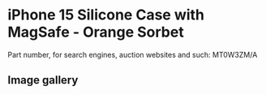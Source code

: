 
# iPhone 15 Silicone Case with MagSafe - Orange Sorbet

Part number, for search engines, auction websites and such: MT0W3ZM/A

## Image gallery

<div style={{ width: "768px" }}>
  <GalleryComponent
    images={[
      {
        original: "/everysource/MT0W3.png",
        thumbnail: "/everypreview/MT0W3.png",
      },
      {
        original: "/everysource/MT0W3_AV1.png",
        thumbnail: "/everypreview/MT0W3_AV1.png",
      },
      {
        original: "/everysource/MT0W3_AV2.png",
        thumbnail: "/everypreview/MT0W3_AV2.png",
      },
      {
        original: "/everysource/MT0W3_AV3.png",
        thumbnail: "/everypreview/MT0W3_AV3.png",
      },
      {
        original: "/everysource/MT0W3_AV4.png",
        thumbnail: "/everypreview/MT0W3_AV4.png",
      },
      {
        original: "/everysource/MT0W3_AV5.png",
        thumbnail: "/everypreview/MT0W3_AV5.png",
      },
      {
        original: "/everysource/MT0W3_AV6.png",
        thumbnail: "/everypreview/MT0W3_AV6.png",
      }
    ]}
  />
</div>